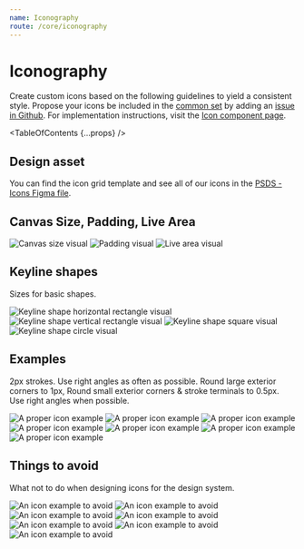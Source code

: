 ```yaml
---
name: Iconography
route: /core/iconography
---
```



# Iconography

Create custom icons based on the following guidelines to yield a consistent style. Propose your icons be included in the [common set](/components/icon#common-icon-set) by adding an [issue in Github](https://github.com/pluralsight/design-system/issues/new). For implementation instructions, visit the [Icon component page](/components/icon).

<TableOfContents {...props} />

## Design asset

You can find the icon grid template and see all of our icons in the [PSDS - Icons Figma file](https://www.figma.com/file/HVFUT0XlrkfsTMde6PMWLITj/PSDS-Icons).

## Canvas Size, Padding, Live Area

<Boxes>
  <img
    src="/img/patterns/iconography/canvas-size.svg"
    alt="Canvas size visual"
  />
  <img
    src="/img/patterns/iconography/canvas-padding.svg"
    alt="Padding visual"
  />
  <img
    src="/img/patterns/iconography/canvas-live-area.svg"
    alt="Live area visual"
  />
</Boxes>

## Keyline shapes

Sizes for basic shapes.

<Boxes count={EqualColumnLayout.counts.four}>
  <img
    src="/img/patterns/iconography/keyline-shapes-horizontal-rectangle.svg"
    alt="Keyline shape horizontal rectangle visual"
  />
  <img
    src="/img/patterns/iconography/keyline-shapes-vertical-rectangle.svg"
    alt="Keyline shape vertical rectangle visual"
  />
  <img
    src="/img/patterns/iconography/keyline-shapes-square.svg"
    alt="Keyline shape square visual"
  />
  <img
    src="/img/patterns/iconography/keyline-shapes-circle.svg"
    alt="Keyline shape circle visual"
  />
</Boxes>

## Examples

2px strokes. Use right angles as often as possible. Round large exterior corners to 1px, Round small exterior corners & stroke terminals to 0.5px. Use right angles when possible.

<Boxes>
  <img
    src="/img/patterns/iconography/example-1.svg"
    alt="A proper icon example"
  />
  <img
    src="/img/patterns/iconography/example-2.svg"
    alt="A proper icon example"
  />
  <img
    src="/img/patterns/iconography/example-3.svg"
    alt="A proper icon example"
  />
  <img
    src="/img/patterns/iconography/example-4.svg"
    alt="A proper icon example"
  />
  <img
    src="/img/patterns/iconography/example-5.svg"
    alt="A proper icon example"
  />
  <img
    src="/img/patterns/iconography/example-6.svg"
    alt="A proper icon example"
  />
  <img
    src="/img/patterns/iconography/example-7.svg"
    alt="A proper icon example"
  />
</Boxes>

## Things to avoid

What not to do when designing icons for the design system.

<Boxes>
  <img
    src="/img/patterns/iconography/avoid-1.svg"
    alt="An icon example to avoid"
  />
  <img
    src="/img/patterns/iconography/avoid-2.svg"
    alt="An icon example to avoid"
  />
  <img
    src="/img/patterns/iconography/avoid-3.svg"
    alt="An icon example to avoid"
  />
  <img
    src="/img/patterns/iconography/avoid-4.svg"
    alt="An icon example to avoid"
  />
  <img
    src="/img/patterns/iconography/avoid-5.svg"
    alt="An icon example to avoid"
  />
  <img
    src="/img/patterns/iconography/avoid-6.svg"
    alt="An icon example to avoid"
  />
  <img
    src="/img/patterns/iconography/avoid-7.svg"
    alt="An icon example to avoid"
  />
</Boxes>
